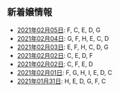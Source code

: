 新着嬢情報
----

- [2021年02月05日](/new/2021-02-05): F, C, E, D, G
- [2021年02月04日](/new/2021-02-04): G, F, H, E, C, D
- [2021年02月03日](/new/2021-02-03): E, F, H, C, D, G
- [2021年02月02日](/new/2021-02-02): C, E, D, F
- [2021年02月02日](/new/2021-02-02): C, F, E, D
- [2021年02月01日](/new/2021-02-01): F, G, H, I, E, D, C
- [2021年01月31日](/new/2021-01-31): H, E, D, G, F, C

